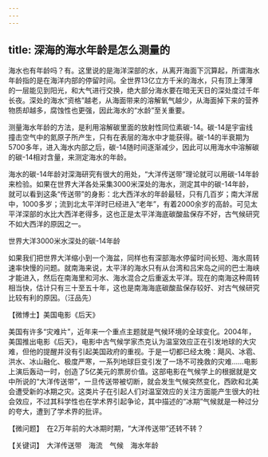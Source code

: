 ```yaml
---
---
---
```

title: 深海的海水年龄是怎么测量的
---




海水也有年龄吗？有。这里说的是海洋深部的水，从离开海面下沉算起，所谓海水年龄指的是在海洋内部的停留时间。全世界13亿立方千米的海水，只有顶上薄薄的一层能见到阳光，和大气进行交换，绝大部分海水要在暗无天日的深处度过千年长夜。深处的海水“资格”越老，从海面带来的溶解氧气越少，从海面掉下来的营养物质却越多，腐蚀性也更强，因此海水的“水龄”至关重要。

测量海水年龄的方法，是利用溶解碳里面的放射性同位素碳-14。碳-14是宇宙线撞击空气中的氮原子所产生，只有在表层的海水中才能获得。碳-14的半衰期为5700多年，进入海水内部之后，碳-14随时间逐渐减少，因此可以用海水中溶解碳的碳-14相对含量，来测定海水的年龄。

海水的碳-14年龄对深海研究有很大的用处，“大洋传送带”理论就可以用碳-14年龄来检验。如果在世界大洋各处采集3000米深处的海水，测定其中的碳-14年龄，就可以看到这条“传送带”的身影：北大西洋水的年龄最轻，只有几百岁；南大洋居中，1000多岁；流到北太平洋时已经进入“老年”，有着2000余岁的高龄。可见太平洋深部的水比大西洋老得多，这也正是太平洋海底碳酸盐保存不好，古气候研究不如大西洋的原因之一。

世界大洋3000米水深处的碳-14年龄



如果我们把世界大洋缩小到一个海盆，同样也有深部海水停留时间长短、海水周转速率快慢的问题。就南海来说，太平洋的海水只有从台湾和吕宋岛之间的巴士海峡才能进入，然后在南海里和河水、海水混合之后重返太平洋。现在的南海这种周转相当快，估计只有三十至五十年，这也是南海海底碳酸盐保存较好、对古气候研究比较有利的原因。（汪品先）





【微博士】美国电影《后天》



美国有许多“灾难片”，近年来一个重点主题就是气候环境的全球变化。2004年，美国推出电影《后天》，电影中古气候学家杰克认为温室效应正在引发地球的大灾难，但他的提醒并没有引起美国政府的重视。于是一切都已经太晚：飓风、冰雹、洪水、冰山融化、极度严寒，一系列地球巨变引发了一场不可挽救的灾难……电影上演后轰动一时，创造了5亿美元的票房价值。这部电影在气候学上的根据就是文中所说的“大洋传送带”，一旦传送带被切断，就会发生气候突然变化，西欧和北美会遭受新的冰期之灾。这类片子在引起人们对温室效应的关注方面能产生很大的社会效应，不过其科学性也在学术界引起争论，其中描述的“冰期”气候就是一种过分的夸大，遭到了学术界的批评。

【微问题】　在2万年前的大冰期时期，“大洋传送带”还转不转？

【关键词】　大洋传送带　海流　气候　海水年龄